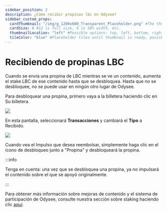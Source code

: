 ```yaml
---
sidebar_position: 2
description: ¿Cómo recibir propinas lbc en Odysee?
sidebar_custom_props:
  cardThumbnail: "/img/g_1200x600_Transparent_Placeholder.png" #The thumbnail on the category card.
  cardSize: 6 #12 is full size, 6 is 50% width, etc.
  thumbnailLocation: "left" #Possible options: top, left, bottom, right, none
  tileColor: "blue" #Placeholder tiles until thumbnail is ready, possible options: blue, cream, darkpurple, lightpurple, mauve, orange, pink, none
---
```


# Recibiendo de propinas LBC

Cuando se envía una propina de LBC mientras se ve un contenido, aumenta el stake LBC de ese contenido hasta que se desbloquea. Hasta que no se desbloquee, no se puede usar en ningún otro lugar de Odysee.

Para desbloquear una propina, primero vaya a la billetera haciendo clic en <OdyseeButton url="https://odysee.com/$/wallet"><OdyseeIcon type="credits" /> Su billetera</OdyseeButton>.

![](/img/es/image_1.png)

En esta pantalla, seleccionará **Transacciones** y cambiará el **Tipo** a Recibido.

![](/img/es/image_46.png)

Cuando vea el Impulso que desea reembolsar, simplemente haga clic en el icono de desbloqueo junto a "Propina" y desbloqueará la propina.

:::info

Tenga en cuenta: una vez que se desbloquea una propina, ya no impulsará el contenido sobre el que se apoyó originalmente.

:::

Para obtener más información sobre mejoras de contenido y el sistema de participación de Odysee, consulte nuestra sección sobre staking haciendo clic [aquí](/es/category-blockchain/category-staking/naming).